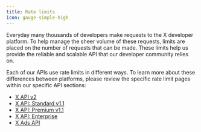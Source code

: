 ```yaml
---
title: Rate limits
icon: gauge-simple-high
---
```


Everyday many thousands of developers make requests to the X developer platform. To help manage the sheer volume of these requests, limits are placed on the number of requests that can be made. These limits help us provide the reliable and scalable API that our developer community relies on. 

Each of our APIs use rate limits in different ways. To learn more about these differences between platforms, please review the specific rate limit pages within our specific API sections:

- [X API v2](https://developer.twitter.com/en/docs/twitter-api/rate-limits)
- [X API: Standard v1.1](https://developer.twitter.com/en/docs/twitter-api/v1/rate-limits)
- [X API: Premium v1.1](https://developer.twitter.com/en/docs/twitter-api/premium/rate-limits)
- [X API: Enterprise](https://developer.twitter.com/en/docs/twitter-api/enterprise/rate-limits)
- [X Ads API](https://developer.twitter.com/en/docs/twitter-ads-api/rate-limiting)